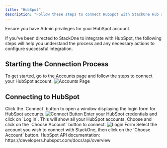 ```yaml
---
title: "HubSpot"
description: "Follow these steps to connect HubSpot with StackOne Hub successfully."
---
```



<Warning>
  Ensure you have Admin privileges for your HubSpot account.
</Warning>

If you've been directed to StackOne to integrate with HubSpot, the following steps will help you understand the process and any necessary actions to configure successful integration.

## Starting the Connection Process

<Steps>
  <Step title="Go to Accounts Page">
    To get started, go to the Accounts page and follow the steps to connect your HubSpot account.
    <Frame>
      <img className='rounded-md' style={{ margin: '0 auto', border: '1px solid #efefef' }} alt="Accounts Page" src="/images/hubspot/image1.png" />
    </Frame>
  </Step>
</Steps>

## Connecting to HubSpot

<Steps>
  <Step title="Click Connect">
    Click the `Connect` button to open a window displaying the login form for HubSpot accounts.
    <Frame>
      <img className='rounded-md' style={{ margin: '0 auto', border: '1px solid #efefef' }} alt="Connect Button" src="/images/hubspot/image2.png" />
    </Frame>
  </Step>

  <Step title="Enter Credentials">
    Enter your HubSpot credentials and click on `Log in`. This will show all your HubSpot accounts. Choose and click on the `Choose Account` button to connect.
    <Frame>
      <img className='rounded-md' style={{ margin: '0 auto', border: '1px solid #efefef' }} alt="Login Form" src="/images/hubspot/image3.png" />
    </Frame>
  </Step>

  <Step title="Select Account">
    Select the account you wish to connect with StackOne, then click on the `Choose Account` button.
  </Step>
</Steps>

<IntegrationFooter />

<Card title="Useful Links" icon="link" href="https://developers.hubspot.com/docs/api/overview">
  HubSpot API documentation: https://developers.hubspot.com/docs/api/overview
</Card>
